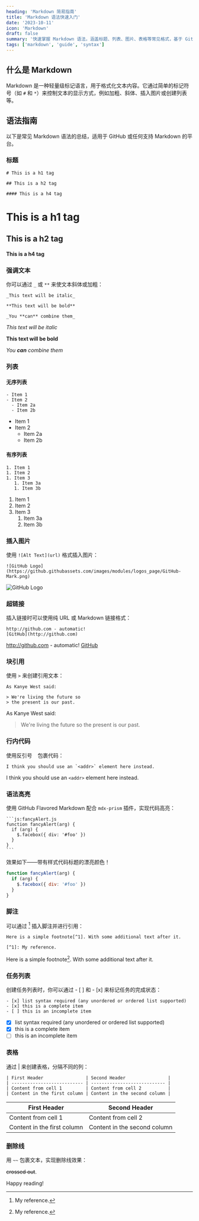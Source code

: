 ```yaml
---
heading: 'Markdown 简易指南'
title: 'Markdown 语法快速入门'
date: '2023-10-11'
icon: 'Markdown'
draft: false
summary: '快速掌握 Markdown 语法，涵盖标题、列表、图片、表格等常见格式，基于 GitHub Flavored Markdown 的图解示例。'
tags: ['markdown', 'guide', 'syntax']
---
```


## 什么是 Markdown

Markdown 是一种轻量级标记语言，用于格式化文本内容。它通过简单的标记符号（如 `#` 和 `*`）来控制文本的显示方式，例如加粗、斜体、插入图片或创建列表等。

## 语法指南

以下是常见 Markdown 语法的总结，适用于 GitHub 或任何支持 Markdown 的平台。

### 标题

```
# This is a h1 tag

## This is a h2 tag

#### This is a h4 tag
```

# This is a h1 tag

## This is a h2 tag

#### This is a h4 tag

### 强调文本

你可以通过 `_` 或 `**` 来使文本斜体或加粗：

```
_This text will be italic_

**This text will be bold**

_You **can** combine them_
```

_This text will be italic_

**This text will be bold**

_You **can** combine them_

### 列表

#### 无序列表

```
- Item 1
- Item 2
  - Item 2a
  - Item 2b
```

- Item 1
- Item 2
  - Item 2a
  - Item 2b

#### 有序列表

```
1. Item 1
1. Item 2
1. Item 3
   1. Item 3a
   1. Item 3b
```

1. Item 1
1. Item 2
1. Item 3
   1. Item 3a
   1. Item 3b

### 插入图片

使用 `![Alt Text](url)` 格式插入图片：

```
![GitHub Logo](https://github.githubassets.com/images/modules/logos_page/GitHub-Mark.png)
```

![GitHub Logo](https://github.githubassets.com/images/modules/logos_page/GitHub-Mark.png)

### 超链接

插入链接时可以使用纯 URL 或 Markdown 链接格式：

```
http://github.com - automatic!
[GitHub](http://github.com)
```

http://github.com - automatic!
[GitHub](http://github.com)

### 块引用

使用 `>` 来创建引用文本：

```
As Kanye West said:

> We're living the future so
> the present is our past.
```

As Kanye West said:

> We're living the future so
> the present is our past.

### 行内代码

使用反引号 ` ` 包裹代码：

```
I think you should use an `<addr>` element here instead.
```

I think you should use an
`<addr>` element here instead.

### 语法高亮

使用 GitHub Flavored Markdown 配合 `mdx-prism` 插件，实现代码高亮：

````
```js:fancyAlert.js
function fancyAlert(arg) {
  if (arg) {
    $.facebox({ div: '#foo' })
  }
}
```
````

效果如下——带有样式代码标题的漂亮颜色！

```js:fancyAlert.js
function fancyAlert(arg) {
  if (arg) {
    $.facebox({ div: '#foo' })
  }
}
```

### 脚注

可以通过 [^1] 插入脚注并进行引用：

```
Here is a simple footnote[^1]. With some additional text after it.

[^1]: My reference.
```

Here is a simple footnote[^1]. With some additional text after it.

[^1]: My reference.

### 任务列表

创建任务列表时，你可以通过 - [ ] 和 - [x] 来标记任务的完成状态：

```
- [x] list syntax required (any unordered or ordered list supported)
- [x] this is a complete item
- [ ] this is an incomplete item
```

- [x] list syntax required (any unordered or ordered list supported)
- [x] this is a complete item
- [ ] this is an incomplete item

### 表格

通过 | 来创建表格，分隔不同的列：

```
| First Header                | Second Header                |
| --------------------------- | ---------------------------- |
| Content from cell 1         | Content from cell 2          |
| Content in the first column | Content in the second column |
```

| First Header                | Second Header                |
| --------------------------- | ---------------------------- |
| Content from cell 1         | Content from cell 2          |
| Content in the first column | Content in the second column |

### 删除线

用 `~~` 包裹文本，实现删除线效果：

~~crossed out~~.

Happy reading! <Twemoji emoji="clinking-beer-mugs" />
